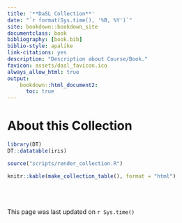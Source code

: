 ```yaml
---
title: '**DaSL Collection**'
date: "`r format(Sys.time(), '%B, %Y')`"
site: bookdown::bookdown_site
documentclass: book
bibliography: [book.bib]
biblio-style: apalike
link-citations: yes
description: "Description about Course/Book."
favicon: assets/dasl_favicon.ico
always_allow_html: true
output:
    bookdown::html_document2:
      toc: true
---
```


# About this Collection


```r
library(DT)
DT::datatable(iris)
```

```r
source("scripts/render_collection.R")

knitr::kable(make_collection_table(), format = "html")
```



<br><br><br>
This page was last updated on `r Sys.time()`

